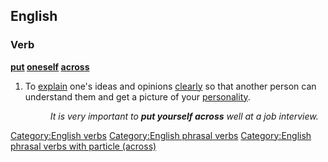 ==English==

===Verb===
'''[[put]] [[oneself]] [[across]]'''

# {{label|en|idiomatic}} To [[explain]] one's ideas and opinions [[clearly]] so that another person can understand them and get a picture of your [[personality]].
#: ''It is very important to '''put yourself across''' well at a job interview.''

[[Category:English verbs]]
[[Category:English phrasal verbs]]
[[Category:English phrasal verbs with particle (across)]]